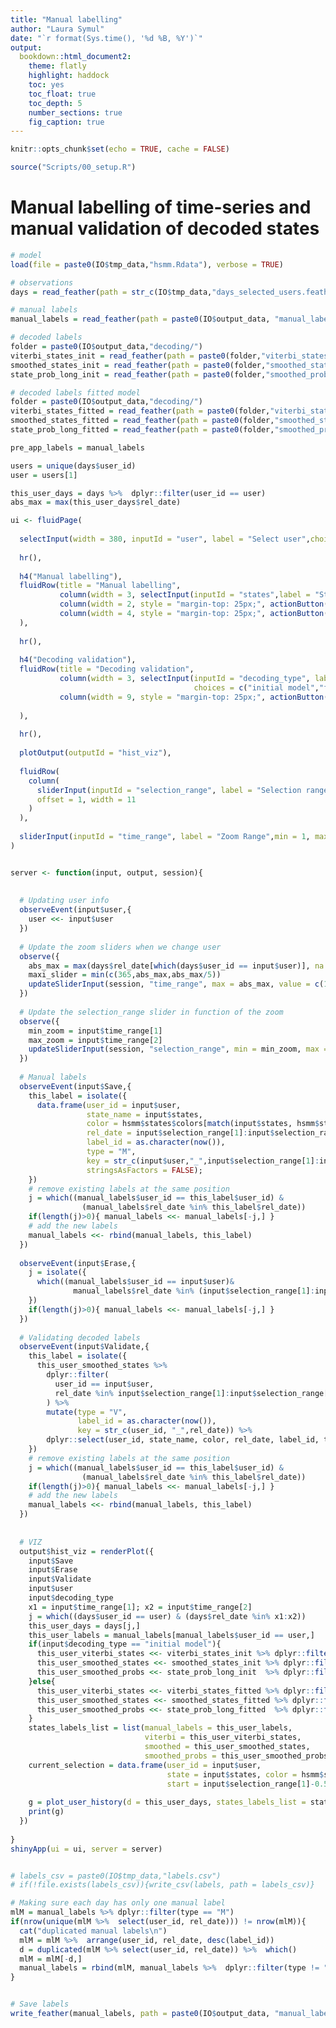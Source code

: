 ```yaml
---
title: "Manual labelling"
author: "Laura Symul"
date: "`r format(Sys.time(), '%d %B, %Y')`"
output: 
  bookdown::html_document2: 
    theme: flatly
    highlight: haddock
    toc: yes
    toc_float: true
    toc_depth: 5
    number_sections: true
    fig_caption: true
---
```


```r
knitr::opts_chunk$set(echo = TRUE, cache = FALSE)
```

```r
source("Scripts/00_setup.R")
```

# Manual labelling of time-series and manual validation of decoded states 


```r

# model
load(file = paste0(IO$tmp_data,"hsmm.Rdata"), verbose = TRUE)

# observations
days = read_feather(path = str_c(IO$tmp_data,"days_selected_users.feather"))

# manual labels
manual_labels = read_feather(path = paste0(IO$output_data, "manual_labels.feather"))

# decoded labels
folder = paste0(IO$output_data,"decoding/")
viterbi_states_init = read_feather(path = paste0(folder,"viterbi_states_init.feather"))
smoothed_states_init = read_feather(path = paste0(folder,"smoothed_states_init.feather"))
state_prob_long_init = read_feather(path = paste0(folder,"smoothed_probs_init.feather"))

# decoded labels fitted model
folder = paste0(IO$output_data,"decoding/")
viterbi_states_fitted = read_feather(path = paste0(folder,"viterbi_states_fitted.feather"))
smoothed_states_fitted = read_feather(path = paste0(folder,"smoothed_states_fitted.feather"))
state_prob_long_fitted = read_feather(path = paste0(folder,"smoothed_probs_fitted.feather"))

```


```r

pre_app_labels = manual_labels

users = unique(days$user_id)
user = users[1]

this_user_days = days %>%  dplyr::filter(user_id == user)
abs_max = max(this_user_days$rel_date)

```



```r

ui <- fluidPage(
  
  selectInput(width = 380, inputId = "user", label = "Select user",choices = users, selected = user),
  
  hr(),
  
  h4("Manual labelling"),
  fluidRow(title = "Manual labelling",
           column(width = 3, selectInput(inputId = "states",label = "States", choices = hsmm$states$names)),
           column(width = 2, style = "margin-top: 25px;", actionButton(inputId = "Save", label = "Save this label")),
           column(width = 4, style = "margin-top: 25px;", actionButton(inputId = "Erase", label = "Erase manual labels at the selected positions"))
  ),
  
  hr(),
  
  h4("Decoding validation"),
  fluidRow(title = "Decoding validation",
           column(width = 3, selectInput(inputId = "decoding_type", label = "Select decoding type", 
                                         choices = c("initial model","fitted model"),selected = "fitted model")),
           column(width = 9, style = "margin-top: 25px;", actionButton(inputId = "Validate", 
                                                                       label = "Validate the decoding at the selected positions"))
  ),
  
  hr(),
  
  plotOutput(outputId = "hist_viz"),
  
  fluidRow(
    column(
      sliderInput(inputId = "selection_range", label = "Selection range",min = 1, max = min(abs_max/2, 365), value = c(5,20), step = 1, round = TRUE, width = '100%'),
      offset = 1, width = 11
    )
  ),
  
  sliderInput(inputId = "time_range", label = "Zoom Range",min = 1, max = abs_max, value = c(1,min(abs_max/2, 365)), step = 1, round = TRUE, width = '100%')
)


server <- function(input, output, session){
  
  
  # Updating user info
  observeEvent(input$user,{
    user <<- input$user
  })
  
  # Update the zoom sliders when we change user
  observe({
    abs_max = max(days$rel_date[which(days$user_id == input$user)], na.rm = TRUE)
    maxi_slider = min(c(365,abs_max,abs_max/5))
    updateSliderInput(session, "time_range", max = abs_max, value = c(1, maxi_slider))
  })
  
  # Update the selection_range slider in function of the zoom
  observe({
    min_zoom = input$time_range[1]
    max_zoom = input$time_range[2]
    updateSliderInput(session, "selection_range", min = min_zoom, max = max_zoom)
  })
  
  # Manual labels
  observeEvent(input$Save,{
    this_label = isolate({
      data.frame(user_id = input$user, 
                 state_name = input$states,
                 color = hsmm$states$colors[match(input$states, hsmm$states$names)],
                 rel_date = input$selection_range[1]:input$selection_range[2],
                 label_id = as.character(now()),
                 type = "M",
                 key = str_c(input$user,"_",input$selection_range[1]:input$selection_range[2]),
                 stringsAsFactors = FALSE);
    })
    # remove existing labels at the same position
    j = which((manual_labels$user_id == this_label$user_id) &
                (manual_labels$rel_date %in% this_label$rel_date))
    if(length(j)>0){ manual_labels <<- manual_labels[-j,] }
    # add the new labels
    manual_labels <<- rbind(manual_labels, this_label)
  })
  
  observeEvent(input$Erase,{
    j = isolate({
      which((manual_labels$user_id == input$user)&
              manual_labels$rel_date %in% (input$selection_range[1]:input$selection_range[2]))
    })
    if(length(j)>0){ manual_labels <<- manual_labels[-j,] }
  })
  
  # Validating decoded labels
  observeEvent(input$Validate,{
    this_label = isolate({
      this_user_smoothed_states %>% 
        dplyr::filter(
          user_id == input$user,
          rel_date %in% input$selection_range[1]:input$selection_range[2]
        ) %>% 
        mutate(type = "V",
               label_id = as.character(now()),
               key = str_c(user_id, "_",rel_date)) %>% 
        dplyr::select(user_id, state_name, color, rel_date, label_id, type, key)
    })
    # remove existing labels at the same position
    j = which((manual_labels$user_id == this_label$user_id) &
                (manual_labels$rel_date %in% this_label$rel_date))
    if(length(j)>0){ manual_labels <<- manual_labels[-j,] }
    # add the new labels
    manual_labels <<- rbind(manual_labels, this_label)
  }) 
  
  
  # VIZ 
  output$hist_viz = renderPlot({
    input$Save
    input$Erase
    input$Validate
    input$user
    input$decoding_type
    x1 = input$time_range[1]; x2 = input$time_range[2]
    j = which((days$user_id == user) & (days$rel_date %in% x1:x2))
    this_user_days = days[j,]
    this_user_labels = manual_labels[manual_labels$user_id == user,]
    if(input$decoding_type == "initial model"){
      this_user_viterbi_states <<- viterbi_states_init %>% dplyr::filter(user_id == user, rel_date %in% x1:x2)
      this_user_smoothed_states <<- smoothed_states_init %>% dplyr::filter(user_id == user, rel_date %in% x1:x2)
      this_user_smoothed_probs <<- state_prob_long_init  %>% dplyr::filter(user_id == user, rel_date %in% x1:x2)
    }else{
      this_user_viterbi_states <<- viterbi_states_fitted %>% dplyr::filter(user_id == user, rel_date %in% x1:x2)
      this_user_smoothed_states <<- smoothed_states_fitted %>% dplyr::filter(user_id == user, rel_date %in% x1:x2)
      this_user_smoothed_probs <<- state_prob_long_fitted  %>% dplyr::filter(user_id == user, rel_date %in% x1:x2)
    }
    states_labels_list = list(manual_labels = this_user_labels, 
                              viterbi = this_user_viterbi_states,
                              smoothed = this_user_smoothed_states,
                              smoothed_probs = this_user_smoothed_probs)
    current_selection = data.frame(user_id = input$user,
                                   state = input$states, color = hsmm$states$colors[match(input$states, hsmm$states$names)],
                                   start = input$selection_range[1]-0.5, end = input$selection_range[2]+0.5)
    
    g = plot_user_history(d = this_user_days, states_labels_list = states_labels_list, current_selection = current_selection, show_all_variables = TRUE)
    print(g)
  })
  
}
shinyApp(ui = ui, server = server)


# labels_csv = paste0(IO$tmp_data,"labels.csv")
# if(!file.exists(labels_csv)){write_csv(labels, path = labels_csv)}

```


```r

# Making sure each day has only one manual label 
mlM = manual_labels %>% dplyr::filter(type == "M")
if(nrow(unique(mlM %>%  select(user_id, rel_date))) != nrow(mlM)){
  cat("duplicated manual labels\n")
  mlM = mlM %>%  arrange(user_id, rel_date, desc(label_id))
  d = duplicated(mlM %>% select(user_id, rel_date)) %>%  which()
  mlM = mlM[-d,]
  manual_labels = rbind(mlM, manual_labels %>%  dplyr::filter(type != "M"))
}


# Save labels
write_feather(manual_labels, path = paste0(IO$output_data, "manual_labels.feather"))

```


